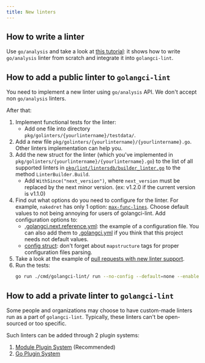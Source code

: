 ```yaml
---
title: New linters
---
```


## How to write a linter

Use `go/analysis` and take a look at [this tutorial](https://disaev.me/p/writing-useful-go-analysis-linter/):
it shows how to write `go/analysis` linter from scratch and integrate it into `golangci-lint`.

## How to add a public linter to `golangci-lint`

You need to implement a new linter using `go/analysis` API.
We don't accept non `go/analysis` linters.

After that:

1. Implement functional tests for the linter:
    - Add one file into directory `pkg/golinters/{yourlintername}/testdata/`.
2. Add a new file `pkg/golinters/{yourlintername}/{yourlintername}.go`.
   Other linters implementation can help you.
3. Add the new struct for the linter (which you've implemented in `pkg/golinters/{yourlintername}/{yourlintername}.go`) to the
   list of all supported linters in [`pkg/lint/lintersdb/builder_linter.go`](https://github.com/golangci/golangci-lint/blob/HEAD/pkg/lint/lintersdb/builder_linter.go)
   to the method `LinterBuilder.Build`.
    - Add `WithSince("next_version")`, where `next_version` must be replaced by the next minor version. (ex: v1.2.0 if the current version is v1.1.0)
4. Find out what options do you need to configure for the linter.
   For example, `nakedret` has only 1 option: [`max-func-lines`](https://github.com/golangci/golangci-lint/blob/HEAD/.golangci.reference.yml).
   Choose default values to not being annoying for users of golangci-lint. Add configuration options to:
    - [.golangci.next.reference.yml](https://github.com/golangci/golangci-lint/blob/HEAD/.golangci.next.reference.yml): the example of a configuration file.
      You can also add them to [.golangci.yml](https://github.com/golangci/golangci-lint/blob/HEAD/.golangci.yml)
      if you think that this project needs not default values.
    - [config struct](https://github.com/golangci/golangci-lint/blob/HEAD/pkg/config/config.go):
      don't forget about `mapstructure` tags for proper configuration files parsing.
5. Take a look at the example of [pull requests with new linter support](https://github.com/golangci/golangci-lint/pulls?q=is%3Apr+is%3Amerged+label%3A%22linter%3A+new%22).
6. Run the tests:
    ```bash
    go run ./cmd/golangci-lint/ run --no-config --default=none --enable={yourlintername} ./pkg/golinters/{yourlintername}/testdata/{yourlintername}.go
    ```

## How to add a private linter to `golangci-lint`

Some people and organizations may choose to have custom-made linters run as a part of `golangci-lint`.
Typically, these linters can't be open-sourced or too specific.

Such linters can be added through 2 plugin systems:

1. [Module Plugin System](/plugins/module-plugins) (Recommended)
2. [Go Plugin System](/plugins/go-plugins)
